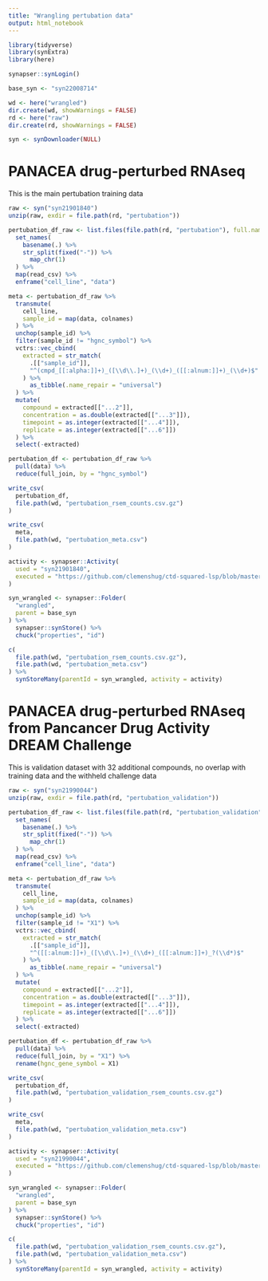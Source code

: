 ```yaml
---
title: "Wrangling pertubation data"
output: html_notebook
---
```


```r
library(tidyverse)
library(synExtra)
library(here)

synapser::synLogin()

base_syn <- "syn22008714"

wd <- here("wrangled")
dir.create(wd, showWarnings = FALSE)
rd <- here("raw")
dir.create(rd, showWarnings = FALSE)

syn <- synDownloader(NULL)
```

# PANACEA drug-perturbed RNAseq

This is the main pertubation training data


```r
raw <- syn("syn21901840")
unzip(raw, exdir = file.path(rd, "pertubation"))

pertubation_df_raw <- list.files(file.path(rd, "pertubation"), full.names = TRUE) %>%
  set_names(
    basename(.) %>%
    str_split(fixed("-")) %>%
      map_chr(1)
  ) %>%
  map(read_csv) %>%
  enframe("cell_line", "data")

meta <- pertubation_df_raw %>%
  transmute(
    cell_line,
    sample_id = map(data, colnames)
  ) %>%
  unchop(sample_id) %>%
  filter(sample_id != "hgnc_symbol") %>%
  vctrs::vec_cbind(
    extracted = str_match(
      .[["sample_id"]],
      "^(cmpd_[[:alpha:]]+)_([\\d\\.]+)_(\\d+)_([[:alnum:]]+)_(\\d+)$"
    ) %>%
      as_tibble(.name_repair = "universal")
  ) %>%
  mutate(
    compound = extracted[["...2"]],
    concentration = as.double(extracted[["...3"]]),
    timepoint = as.integer(extracted[["...4"]]),
    replicate = as.integer(extracted[["...6"]])
  ) %>%
  select(-extracted)

pertubation_df <- pertubation_df_raw %>%
  pull(data) %>%
  reduce(full_join, by = "hgnc_symbol")

write_csv(
  pertubation_df,
  file.path(wd, "pertubation_rsem_counts.csv.gz")
)

write_csv(
  meta,
  file.path(wd, "pertubation_meta.csv")
)

```


```r
activity <- synapser::Activity(
  used = "syn21901840",
  executed = "https://github.com/clemenshug/ctd-squared-lsp/blob/master/wrangling/01-pertubation_data.Rmd"
)

syn_wrangled <- synapser::Folder(
  "wrangled",
  parent = base_syn
) %>%
  synapser::synStore() %>%
  chuck("properties", "id")

c(
  file.path(wd, "pertubation_rsem_counts.csv.gz"),
  file.path(wd, "pertubation_meta.csv")
) %>%
  synStoreMany(parentId = syn_wrangled, activity = activity)
```

# PANACEA drug-perturbed RNAseq from Pancancer Drug Activity DREAM Challenge

This is validation dataset with 32 additional compounds, no overlap with
training data and the withheld challenge data


```r
raw <- syn("syn21990044")
unzip(raw, exdir = file.path(rd, "pertubation_validation"))

pertubation_df_raw <- list.files(file.path(rd, "pertubation_validation", "rnaseq"), full.names = TRUE) %>%
  set_names(
    basename(.) %>%
    str_split(fixed("-")) %>%
      map_chr(1)
  ) %>%
  map(read_csv) %>%
  enframe("cell_line", "data")

meta <- pertubation_df_raw %>%
  transmute(
    cell_line,
    sample_id = map(data, colnames)
  ) %>%
  unchop(sample_id) %>%
  filter(sample_id != "X1") %>%
  vctrs::vec_cbind(
    extracted = str_match(
      .[["sample_id"]],
      "^([[:alnum:]]+)_([\\d\\.]+)_(\\d+)_([[:alnum:]]+)_?(\\d*)$"
    ) %>%
      as_tibble(.name_repair = "universal")
  ) %>%
  mutate(
    compound = extracted[["...2"]],
    concentration = as.double(extracted[["...3"]]),
    timepoint = as.integer(extracted[["...4"]]),
    replicate = as.integer(extracted[["...6"]])
  ) %>%
  select(-extracted)

pertubation_df <- pertubation_df_raw %>%
  pull(data) %>%
  reduce(full_join, by = "X1") %>%
  rename(hgnc_gene_symbol = X1)

write_csv(
  pertubation_df,
  file.path(wd, "pertubation_validation_rsem_counts.csv.gz")
)

write_csv(
  meta,
  file.path(wd, "pertubation_validation_meta.csv")
)

```


```r
activity <- synapser::Activity(
  used = "syn21990044",
  executed = "https://github.com/clemenshug/ctd-squared-lsp/blob/master/wrangling/01-pertubation_data.Rmd"
)

syn_wrangled <- synapser::Folder(
  "wrangled",
  parent = base_syn
) %>%
  synapser::synStore() %>%
  chuck("properties", "id")

c(
  file.path(wd, "pertubation_validation_rsem_counts.csv.gz"),
  file.path(wd, "pertubation_validation_meta.csv")
) %>%
  synStoreMany(parentId = syn_wrangled, activity = activity)
```

